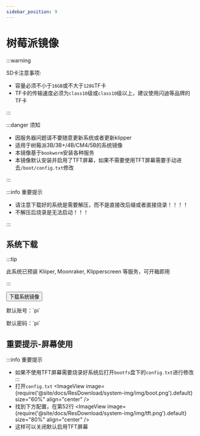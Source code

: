 ```yaml
---
sidebar_position: 9
---
```



# 树莓派镜像


  :::warning

  SD卡注意事项:

  * 容量必须不小于`16GB`或不大于`128G`TF卡
  * TF卡的传输速度必须为`class10`级或`class10`级以上，建议使用闪迪等品牌的TF卡

  :::

  :::danger 须知

  * 因服务器问题请不要随意更新系统或者更新klipper
  * 适用于树莓派3B/3B+/4B/CM4/5B的系统镜像
  * 本镜像基于`bookworm`安装各种服务
  * 本镜像默认安装并启用了TFT屏幕，如果不需要使用TFT屏幕需要手动进去`/boot/config.txt`修改

  :::

  :::info 重要提示

  * 请注意下载好的系统是需要解压，而不是直接改后缀或者直接烧录！！！！
  * 不解压后烧录是无法启动！！！

  :::


## 系统下载

  <Tabs>
    <TabItem value="flyos" label="树莓派镜像" default>

  :::tip

  此系统已预装 Kliiper, Moonraker, Klipperscreen 等服务，可开箱即用

  :::

  <Button variant="contained" disableElevation href="https://cdn.mellow.klipper.cn/IMG/Beta/RPI-TFT-IMG-new.img.xz">下载系统镜像</Button>

  <Tabs>
  <TabItem value="fly" label="普通用户" default>
  <p>默认账号：`pi`</p>
  <p>默认密码：`pi`</p>
    </TabItem>
  </Tabs>
    </TabItem>
  </Tabs>

## 重要提示-屏幕使用
  :::info 重要提示
  * 如果不使用TFT屏幕需要烧录好系统后打开`bootfs`盘下的`config.txt`进行修改
  :::
  * 打开`config.txt`
    <ImageView image={require('@site/docs/ResDownload/system-img/img/boot.png').default} size="60%" align="center" />
  * 找到下方配置，在第52行
    <ImageView image={require('@site/docs/ResDownload/system-img/img/tft.png').default} size="80%" align="center" />
  * 这样可以关闭默认启用TFT屏幕